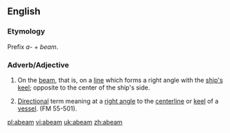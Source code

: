 ==English==
===Etymology===
Prefix ''a-'' + ''beam''.
===Adverb/Adjective===
# {{nautical}} On the [[beam]], that is, on a [[line]] which forms a right angle with the [[ship's]] [[keel]]; opposite to the center of the ship's side.
# {{nautical}} [[direction|Direction]]al term meaning at a [[right angle]] to the [[centerline]] or [[keel]] of a [[vessel]]. (FM 55-501).


[[pl:abeam]]
[[vi:abeam]]
[[uk:abeam]]
[[zh:abeam]]
